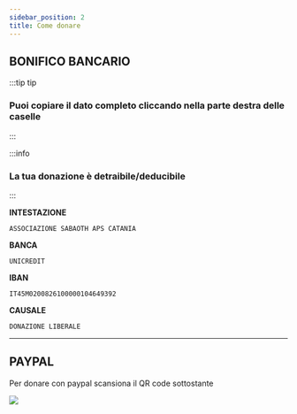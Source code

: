 ```yaml
---
sidebar_position: 2
title: Come donare
---
```



## BONIFICO BANCARIO

:::tip tip

### Puoi copiare il dato completo cliccando nella parte destra delle caselle

:::

:::info

### **La tua donazione è detraibile/deducibile**

:::

**INTESTAZIONE**

```
ASSOCIAZIONE SABAOTH APS CATANIA
```

**BANCA**

```
UNICREDIT
```

**IBAN**

```
IT45M0200826100000104649392
```

<!-- **IC/SWFT**  //MANTENUTO NEL CASO IN CUI IN FUTURO SERVIRÀ REINSERIRE IL BIC
```
BCTTMM
``` -->

**CAUSALE**

```
DONAZIONE LIBERALE
```

---

## PAYPAL

Per donare con paypal scansiona il QR code sottostante

<img src={ioDono} />
